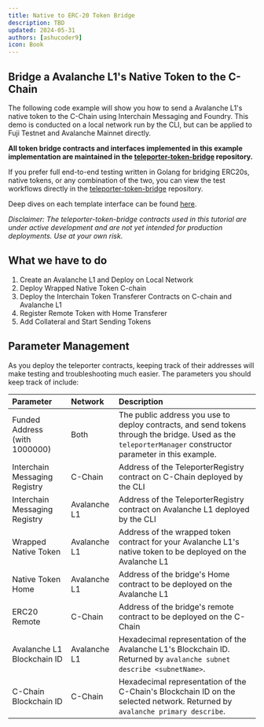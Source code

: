 ```yaml
---
title: Native to ERC-20 Token Bridge
description: TBD
updated: 2024-05-31
authors: [ashucoder9]
icon: Book
---
```




## Bridge a Avalanche L1's Native Token to the C-Chain

The following code example will show you how to send a Avalanche L1's native token to the C-Chain using Interchain Messaging and Foundry. This demo is conducted on a local network run by the CLI, but can be applied to Fuji Testnet and Avalanche Mainnet directly.

**All token bridge contracts and interfaces implemented in this example implementation are maintained in the [teleporter-token-bridge](https://github.com/ava-labs/teleporter-token-bridge/tree/main/contracts/src) repository.**

If you prefer full end-to-end testing written in Golang for bridging ERC20s, native tokens, or any combination of the two, you can view the test workflows directly in the [teleporter-token-bridge](https://github.com/ava-labs/teleporter-token-bridge/tree/main/tests/flows) repository.

Deep dives on each template interface can be found [here](https://github.com/ava-labs/teleporter-token-bridge/blob/main/contracts/README.md).

_Disclaimer: The teleporter-token-bridge contracts used in this tutorial are under active development and are not yet intended for production deployments. Use at your own risk._

## What we have to do

1. Create an Avalanche L1 and Deploy on Local Network
2. Deploy Wrapped Native Token C-chain
3. Deploy the Interchain Token Transferer Contracts on C-chain and Avalanche L1
4. Register Remote Token with Home Transferer
5. Add Collateral and Start Sending Tokens

<ICTTsetup />

## Parameter Management

As you deploy the teleporter contracts, keeping track of their addresses will make testing and troubleshooting much easier. The parameters you should keep track of include:

| Parameter                     | Network | Description                                                                                                                                         |
| :---------------------------- | :------ | :-------------------------------------------------------------------------------------------------------------------------------------------------- |
| Funded Address (with 1000000) | Both    | The public address you use to deploy contracts, and send tokens through the bridge. Used as the `teleporterManager` constructor parameter in this example. |
| Interchain Messaging Registry           | C-Chain | Address of the TeleporterRegistry contract on C-Chain deployed by the CLI                                                                           |
| Interchain Messaging Registry           | Avalanche L1  | Address of the TeleporterRegistry contract on Avalanche L1 deployed by the CLI                                                                            |
| Wrapped Native Token          | Avalanche L1  | Address of the wrapped token contract for your Avalanche L1's native token to be deployed on the Avalanche L1                                                   |
| Native Token Home           | Avalanche L1  | Address of the bridge's Home contract to be deployed on the Avalanche L1                                                                                |
| ERC20 Remote            | C-Chain | Address of the bridge's remote contract to be deployed on the C-Chain                                                                          |
| Avalanche L1 Blockchain ID          | Avalanche L1  | Hexadecimal representation of the Avalanche L1's Blockchain ID. Returned by `avalanche subnet describe <subnetName>`.                                     |
| C-Chain Blockchain ID         | C-Chain | Hexadecimal representation of the C-Chain's Blockchain ID on the selected network. Returned by `avalanche primary describe`.                        |


